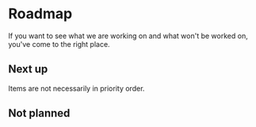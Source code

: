 <!--
Copyright (c) 2018 Uber Technologies, Inc.

This source code is licensed under the MIT license found in the
LICENSE file in the root directory of this source tree.
-->



# Roadmap

If you want to see what we are working on and what won't be worked on, you've come to the right place.

## Next up

Items are not necessarily in priority order.

<Table columns={['Feature']} data={[
  ['Time picker'],
  ['Layer support'],
  ['Better mobile support for all components'],
  ['Updated visuals for the sidebar component'],
  ['Dark theme'],
  ['Updated visuals for the button component'],
  ['Updated visuals for the input component'],
]} />

## Not planned

<Table columns={['Feature']} data={[
  ['Support for react-form, formik or similiar out of the box'],
]} />
